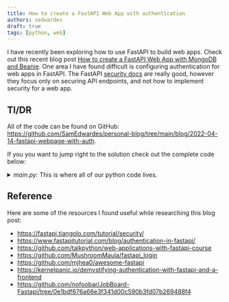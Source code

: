 ```yaml
---
title: How to create a FastAPI Web App with authentication
authors: sedwardes
draft: true
tags: [python, web]
---
```



I have recently been exploring how to use FastAPI to build web apps. Check out this recent blog post [How to create a FastAPI Web App with MongoDB and Beanie](../2022-03-18-fastapi-beanie-one-page/index.mdx). One area I have found difficult is configuring authentication for web apps in FastAPI. The FastAPI [security docs](https://fastapi.tiangolo.com/tutorial/security/) are really good, however they focus only on securing API endpoints, and not how to implement security for a web app.

<!--truncate-->

## Tl/DR

All of the code can be found on GitHub: <https://github.com/SamEdwardes/personal-blog/tree/main/blog/2022-04-14-fastapi-webpage-with-auth>.

If you you want to jump right to the solution check out the complete code below:

<details>
<summary>
<i>main.py:</i> This is where all of our python code lives.
</summary>

<CodeBlock language="python" title="main.py">{PythonMain}</CodeBlock>

</details>

## Reference

Here are some of the resources I found useful while researching this blog post:

- <https://fastapi.tiangolo.com/tutorial/security/>
- <https://www.fastapitutorial.com/blog/authentication-in-fastapi/>
- <https://github.com/talkpython/web-applications-with-fastapi-course>
- <https://github.com/MushroomMaula/fastapi_login>
- <https://github.com/mjhea0/awesome-fastapi>
- <https://kernelpanic.io/demystifying-authentication-with-fastapi-and-a-frontend>
- <https://github.com/nofoobar/JobBoard-Fastapi/tree/0e1bdf676a66e3f341d00c590b3fd07b269488f4>